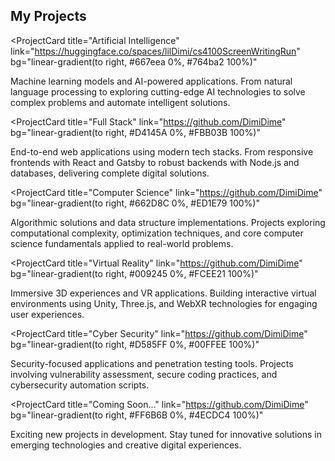 ## My Projects

<ProjectCard
 title="Artificial Intelligence"
 link="https://huggingface.co/spaces/lilDimi/cs4100ScreenWritingRun"
 bg="linear-gradient(to right, #667eea 0%, #764ba2 100%)"
>
 Machine learning models and AI-powered applications. From natural language 
 processing to exploring cutting-edge AI technologies to solve 
 complex problems and automate intelligent solutions.
</ProjectCard>

<ProjectCard
 title="Full Stack"
 link="https://github.com/DimiDime"
 bg="linear-gradient(to right, #D4145A 0%, #FBB03B 100%)"
>
 End-to-end web applications using modern tech stacks. From responsive frontends 
 with React and Gatsby to robust backends with Node.js and databases, delivering 
 complete digital solutions.
</ProjectCard>

<ProjectCard
 title="Computer Science"
 link="https://github.com/DimiDime"
 bg="linear-gradient(to right, #662D8C 0%, #ED1E79 100%)"
>
 Algorithmic solutions and data structure implementations. Projects exploring 
 computational complexity, optimization techniques, and core computer science 
 fundamentals applied to real-world problems.
</ProjectCard>

<ProjectCard
 title="Virtual Reality"
 link="https://github.com/DimiDime"
 bg="linear-gradient(to right, #009245 0%, #FCEE21 100%)"
>
 Immersive 3D experiences and VR applications. Building interactive virtual 
 environments using Unity, Three.js, and WebXR technologies for engaging 
 user experiences.
</ProjectCard>

<ProjectCard
 title="Cyber Security"
 link="https://github.com/DimiDime"
 bg="linear-gradient(to right, #D585FF 0%, #00FFEE 100%)"
>
 Security-focused applications and penetration testing tools. Projects involving 
 vulnerability assessment, secure coding practices, and cybersecurity automation 
 scripts.
</ProjectCard>

<ProjectCard
 title="Coming Soon..."
 link="https://github.com/DimiDime"
 bg="linear-gradient(to right, #FF6B6B 0%, #4ECDC4 100%)"
>
 Exciting new projects in development. Stay tuned for innovative solutions 
 in emerging technologies and creative digital experiences.
</ProjectCard>